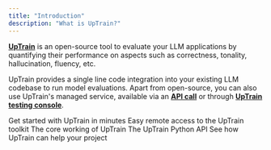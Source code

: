 ```yaml
---
title: "Introduction"
description: "What is UpTrain?"
---
```


**[UpTrain](https://uptrain.ai)** is an open-source tool to evaluate your LLM applications by quantifying their performance on aspects such as correctness, tonality,  hallucination, fluency, etc.

UpTrain provides a single line code integration into your existing LLM codebase to run model evaluations. Apart from open-source, you can also use UpTrain's managed service, available via an **[API call](/managed-services/overview)** or through **[UpTrain testing console](/managed-services/overview)**.

<CardGroup cols={2}>
  <Card
    title="Quickstart"
    href="/getting-started/quickstart"
    icon="bolt"
    color="#ffbe26"
  >
    Get started with UpTrain in minutes
  </Card>
  <Card
    title="Managed Service"
    href="/managed-services/overview"
    icon="cloud"
    color="#0081eb"
  >
    Easy remote access to the UpTrain toolkit 
  </Card>
  <Card
    title="Key Components"
    href="/key-components"
    icon="list"
    color="#b50e0e"
  >
    The core working of UpTrain
  </Card>
  <Card
    title="API Reference"
    href="https://uptrain-ai.github.io/uptrain"
    icon="terminal"
    color="#0fba20"
  >
    The UpTrain Python API
  </Card>
  <Card
    title="Tutorials"
    href="/tutorials/prompt-experiments"
    icon="cube"
    >
    See how UpTrain can help your project
  </Card>
</CardGroup>